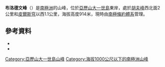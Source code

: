 {{Coord|71|20|S|68|22|W|source:GNIS|display=title}}

'''布洛德文峰'''（{{lang-en|Blodwen Peak}}）是[[南極洲|南極洲]]的山峰，位於[[亞歷山大一世島|亞歷山大一世島]]東岸，處於[[胡夫峰|胡夫峰]]西北面2公里和[[皮爾斯穹|皮爾斯穹]]以西1.1公里，海拔高度914米，現時由[[南極條約體系|南極條約體系]]管理。

==參考資料==
*{{cite gnis | type = antarid | id = 17484| name = Blodwen Peak | accessdate = 2011-07-27}}
*{{usgs-gazetteer|id=17484}}

{{DEFAULTSORT:Blodwen Peak}}
[[Category:亞歷山大一世島山峰|Category:亞歷山大一世島山峰]]
[[Category:海拔1000公尺以下的南極洲山峰|Category:海拔1000公尺以下的南極洲山峰]]


{{AlexanderIsland-geo-stub}}